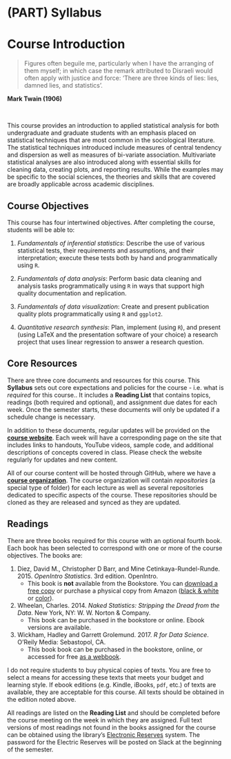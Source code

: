# (PART) Syllabus {-}

# Course Introduction

> Figures often beguile me, particularly when I have the arranging of them myself; in which case the remark attributed to Disraeli would often apply with justice and force: ‘There are three kinds of lies: lies, damned lies, and statistics’.

**Mark Twain (1906)**

</br>

This course provides an introduction to applied statistical analysis for both undergraduate and graduate students with an emphasis placed on statistical techniques that are most common in the sociological literature. The statistical techniques introduced include measures of central tendency and dispersion as well as measures of bi-variate association. Multivariate statistical analyses are also introduced along with essential skills for cleaning data, creating plots, and reporting results. While the examples may be specific to the social sciences, the theories and skills that are covered are broadly applicable across academic disciplines.

## Course Objectives

This course has four intertwined objectives. After completing the
course, students will be able to:

1.  *Fundamentals of inferential statistics*: Describe the use of
    various statistical tests, their requirements and assumptions, and
    their interpretation; execute these tests both by hand and
    programmatically using `R`.

2.  *Fundamentals of data analysis*: Perform basic data cleaning and
    analysis tasks programmatically using `R` in ways that support high
    quality documentation and replication.

3.  *Fundamentals of data visualization*: Create and present publication
    quality plots programmatically using `R` and `ggplot2`.

4.  *Quantitative research synthesis*: Plan, implement (using `R`), and
    present (using LaTeX and the presentation software of your
    choice) a research project that uses linear regression to answer a
    research question.
    
## Core Resources

There are three core documents and resources for this course. This **Syllabus** sets out core expectations and policies for the course - i.e. what is *required* for this course.. It includes a **Reading List** that contains topics, readings (both required and optional), and assignment due dates for each week. Once the semester starts, these documents will only be updated if a schedule change is necessary.

In addition to these documents, regular updates will be provided on the [**course website**](https://slu-soc5050.github.io). Each week will have a corresponding page on the site that includes links to handouts, YouTube videos, sample code, and additional descriptions of concepts covered in class. Please check the website regularly for updates and new content.

All of our course content will be hosted through GitHub, where we have a [**course organization**](https://github.com/slu-soc5050). The course organization will contain *repositories* (a special type of folder) for each lecture as well as several repositories dedicated to specific aspects of the course. These repositories should be cloned as they are released and synced as they are updated. 

## Readings

There are three books required for this course with an optional fourth book. Each book has been selected to correspond with one or more of the course objectives. The books are:

1. Diez, David M., Christopher D Barr, and Mine Cetinkaya-Rundel-Runde. 2015. *OpenIntro Statistics*. 3rd edition. OpenIntro.
    * This book is **not** available from the Bookstore. You can [download a free copy](https://www.openintro.org/stat/textbook.php) or purchase a physical copy from Amazon ([black & white](https://www.amazon.com/dp/1943450048/) or [color](https://www.amazon.com/dp/1943450056/)).
2. Wheelan, Charles. 2014. *Naked Statistics: Stripping the Dread from the Data*. New York, NY: W. W. Norton & Company.
    * This book can be purchased in the bookstore or online. Ebook versions are available.
3. Wickham, Hadley and Garrett Grolemund. 2017. *R for Data Science*. O’Reily Media: Sebastopol, CA.
    * This book book can be purchased in the bookstore, online, or accessed for free [as a webbook](http://r4ds.had.co.nz).

I do not require students to buy physical copies of texts. You are free to select a means for accessing these texts that meets your budget and learning style. If ebook editions (e.g. Kindle, iBooks, `pdf`, etc.) of texts are available, they are acceptable for this course. All texts should be obtained in the edition noted above.

All readings are listed on the **Reading List** and should be completed before the course meeting on the week in which they are assigned. Full text versions of most readings not found in the books assigned for the course can be obtained using the library’s [Electronic Reserves](http://eres.slu.edu/eres/coursepass.aspx?cid=4487) system. The password for the Electric Reserves will be posted on Slack at the beginning of the semester.
